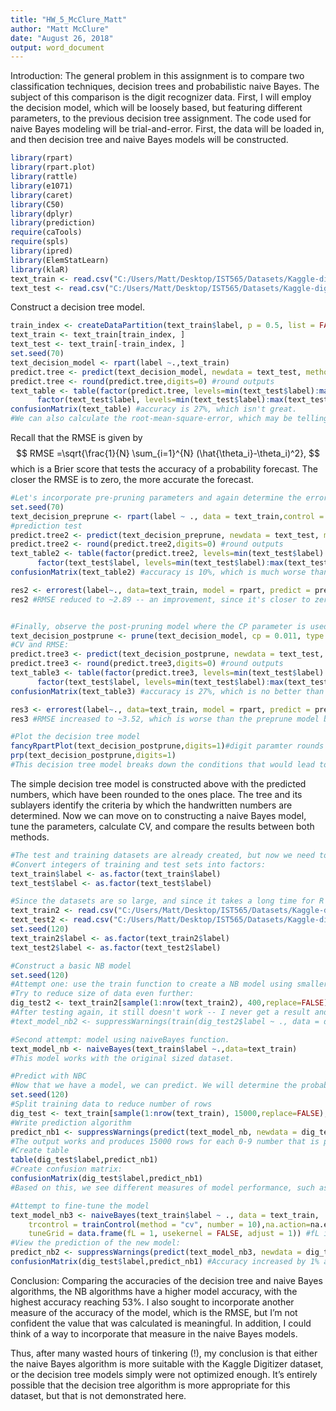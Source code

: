 ---
title: "HW_5_McClure_Matt"
author: "Matt McClure"
date: "August 26, 2018"
output: word_document
---
Introduction:
The general problem in this assignment is to compare two classification techniques, decision trees and probabilistic naive Bayes. The subject of this comparison is the digit recognizer data. First, I will employ the decision model, which will be loosely based, but featuring different parameters, to the previous decision tree assignment. The code used for naive Bayes modeling will be trial-and-error. First, the data will be loaded in, and then decision tree and naive Bayes models will be constructed.
```{r Import Data}
library(rpart)
library(rpart.plot)
library(rattle)
library(e1071)
library(caret)
library(C50)
library(dplyr)
library(prediction)
require(caTools)
require(spls)
library(ipred)
library(ElemStatLearn)
library(klaR)
text_train <- read.csv("C:/Users/Matt/Desktop/IST565/Datasets/Kaggle-digit-train.csv")
text_test <- read.csv("C:/Users/Matt/Desktop/IST565/Datasets/Kaggle-digit-test.csv")
```
Construct a decision tree model.
```{r Decision Tree}
train_index <- createDataPartition(text_train$label, p = 0.5, list = FALSE) #50% of data from dataset and 50% for evaluation
text_train <- text_train[train_index, ]
text_test <- text_train[-train_index, ]
set.seed(70)
text_decision_model <- rpart(label ~.,text_train)
predict.tree <- predict(text_decision_model, newdata = text_test, method = "class")
predict.tree <- round(predict.tree,digits=0) #round outputs
text_table <- table(factor(predict.tree, levels=min(text_test$label):max(text_test$label)), 
      factor(text_test$label, levels=min(text_test$label):max(text_test$label)))
confusionMatrix(text_table) #accuracy is 27%, which isn't great.
#We can also calculate the root-mean-square-error, which may be telling of our setup.
```
Recall that the RMSE is given by
$$
RMSE =\sqrt{\frac{1}{N} \sum_{i=1}^{N} (\hat{\theta_i}-\theta_i)^2},
$$
which is a Brier score that tests the accuracy of a probability forecast. The closer the RMSE is to zero, the more accurate the forecast.
```{r}
#Let's incorporate pre-pruning parameters and again determine the error.
set.seed(70)
text_decision_preprune <- rpart(label ~ ., data = text_train,control = rpart.control(minsplit = 1, type = "prob", minbucket = 0, maxdepth = 30))
#prediction test
predict.tree2 <- predict(text_decision_preprune, newdata = text_test, method = "class")
predict.tree2 <- round(predict.tree2,digits=0) #round outputs
text_table2 <- table(factor(predict.tree2, levels=min(text_test$label):max(text_test$label)), 
      factor(text_test$label, levels=min(text_test$label):max(text_test$label)))
confusionMatrix(text_table2) #accuracy is 10%, which is much worse than what we started with.

res2 <- errorest(label~., data=text_train, model = rpart, predict = predict.tree2)
res2 #RMSE reduced to ~2.89 -- an improvement, since it's closer to zero.


#Finally, observe the post-pruning model where the CP parameter is used:
text_decision_postprune <- prune(text_decision_model, cp = 0.011, type = "prob")
#CV and RMSE:
predict.tree3 <- predict(text_decision_postprune, newdata = text_test, method = "vector")
predict.tree3 <- round(predict.tree3,digits=0) #round outputs
text_table3 <- table(factor(predict.tree3, levels=min(text_test$label):max(text_test$label)), 
      factor(text_test$label, levels=min(text_test$label):max(text_test$label)))
confusionMatrix(text_table3) #accuracy is 27%, which is no better than what we started with.

res3 <- errorest(label~., data=text_train, model = rpart, predict = predict.tree3)
res3 #RMSE increased to ~3.52, which is worse than the preprune model but marginally better than the original model. Nevertheless, this model should provide a better tree with more layers compared to the prepruned model.

#Plot the decision tree model
fancyRpartPlot(text_decision_postprune,digits=1)#digit paramter rounds output to whole numbers
prp(text_decision_postprune,digits=1)
#This decision tree model breaks down the conditions that would lead to numbers being predicted.

```
The simple decision tree model is constructed above with the predicted numbers, which have been rounded to the ones place. The tree and its sublayers identify the criteria by which the handwritten numbers are determined. Now we can move on to constructing a naive Bayes model, tune the parameters, calculate CV, and compare the results between both methods.

```{r Naive Bayes (NB)}
#The test and training datasets are already created, but now we need to create a validation dataset.
#Convert integers of training and test sets into factors:
text_train$label <- as.factor(text_train$label)
text_test$label <- as.factor(text_test$label)

#Since the datasets are so large, and since it takes a long time for R to create a model using the train function, we'll switch to the smaller dataset.
text_train2 <- read.csv("C:/Users/Matt/Desktop/IST565/Datasets/Kaggle-digit-train-sample-small-1400.csv")
text_test2 <- read.csv("C:/Users/Matt/Desktop/IST565/Datasets/Kaggle-digit-test-sample1000.csv")
set.seed(120)
text_train2$label <- as.factor(text_train2$label)
text_test2$label <- as.factor(text_test2$label)

#Construct a basic NB model
set.seed(120)
#Attempt one: use the train function to create a NB model using smaller 1400-sized dataset. The model takes too long to process (it never concludes).
#Try to reduce size of data even further:
dig_test2 <- text_train2[sample(1:nrow(text_train2), 400,replace=FALSE),]
#After testing again, it still doesn't work -- I never get a result and the process never finishes. I have attempted numerous changes of parameters and data to no avail.
#text_model_nb2 <- suppressWarnings(train(dig_test2$label ~ ., data = dig_test2, method = "nb",na.action=na.exclude))

#Second attempt: model using naiveBayes function.
text_model_nb <- naiveBayes(text_train$label ~.,data=text_train)
#This model works with the original sized dataset.

#Predict with NBC
#Now that we have a model, we can predict. We will determine the probabilities using type "raw". I also employ a 10-fold CV test to compare with the decision tree model above.
set.seed(120)
#Split training data to reduce number of rows
dig_test <- text_train[sample(1:nrow(text_train), 15000,replace=FALSE),]
#Write prediction algorithm
predict_nb1 <- suppressWarnings(predict(text_model_nb, newdata = dig_test, type = "class",trcontrol = trainControl(method = "cv", number = 10),na.action=na.exclude))
#The output works and produces 15000 rows for each 0-9 number that is predicted.
#Create table
table(dig_test$label,predict_nb1)
#Create confusion matrix:
confusionMatrix(dig_test$label,predict_nb1)
#Based on this, we see different measures of model performance, such as accuracy, kappa, and p-values. The accuracy is 52%, which is mediocre.

#Attempt to fine-tune the model
text_model_nb3 <- naiveBayes(text_train$label ~ ., data = text_train,
    trcontrol = trainControl(method = "cv", number = 10),na.action=na.exclude,
    tuneGrid = data.frame(fL = 1, usekernel = FALSE, adjust = 1)) #fL is a smoothing paramter that avoids the zero probability issue; userkernal = false means using normal dist.
#View the prediction of the new model:
predict_nb2 <- suppressWarnings(predict(text_model_nb3, newdata = dig_test, type = "class",na.action=na.exclude))
confusionMatrix(dig_test$label,predict_nb1) #Accuracy increased by 1% and is 53%, which still isn't great, but it is higher than that which what achieved in the decision tree models.
```
Conclusion: Comparing the accuracies of the decision tree and naive Bayes algorithms, the NB algorithms have a higher model accuracy, with the highest accuracy reaching 53%. I also sought to incorporate another measure of the accuracy of the model, which is the RMSE, but I'm not confident the value that was calculated is meaningful. In addition, I could think of a way to incorporate that measure in the naive Bayes models.

Thus, after many wasted hours of tinkering (!), my conclusion is that either the naive Bayes algorithm is more suitable with the Kaggle Digitizer dataset, or the decision tree models simply were not optimized enough. It's entirely possible that the decision tree algorithm is more appropriate for this dataset, but that is not demonstrated here.